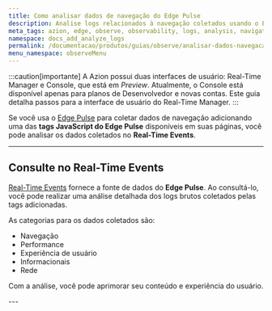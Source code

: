 ```yaml
---
title: Como analisar dados de navegação do Edge Pulse
description: Analise logs relacionados à navegação coletados usando o Edge Pulse.
meta_tags: azion, edge, observe, observability, logs, analysis, navigation, user experience
namespace: docs_add_analyze_logs
permalink: /documentacao/produtos/guias/observe/analisar-dados-navegacao/
menu_namespace: observeMenu
---
```



:::caution[importante]
A Azion possui duas interfaces de usuário: Real-Time Manager e Console, que está em *Preview*. Atualmente, o Console está disponível apenas para planos de Desenvolvedor e novas contas. Este guia detalha passos para a interface de usuário do Real-Time Manager.
:::

Se você usa o [Edge Pulse](/pt-br/documentacao/produtos/observe/edge-pulse/primeiros-passos/) para coletar dados de navegação adicionando uma das **tags JavaScript do Edge Pulse** disponíveis em suas páginas, você pode analisar os dados coletados no **Real-Time Events**.

<LinkButton link="/pt-br/documentacao/produtos/observe/edge-pulse/#edge-pulse-javascript-tag" label="saiba mais sobre tags JavaScript" severity="secondary" />

---

## Consulte no Real-Time Events

[Real-Time Events](/pt-br/documentacao/produtos/observe/analisar-logs/) fornece a fonte de dados do **Edge Pulse**. Ao consultá-lo, você pode realizar uma análise detalhada dos logs brutos coletados pelas tags adicionadas.

As categorias para os dados coletados são:

- Navegação
- Performance
- Experiência de usuário
- Informacionais
- Rede

Com a análise, você pode aprimorar seu conteúdo e experiência do usuário.

<LinkButton link="/pt-br/documentacao/produtos/observe/real-time-events/#edge-pulse" label="ir para lista de variáveis" severity="secondary" />
---

